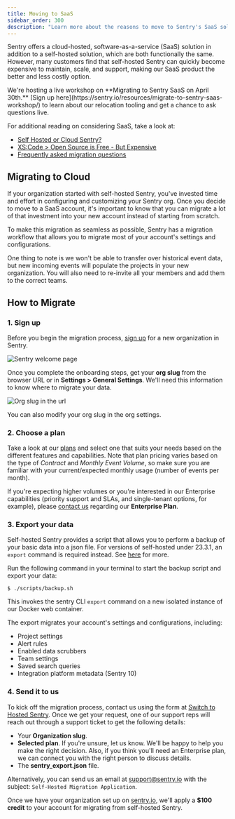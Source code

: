 ```yaml
---
title: Moving to SaaS
sidebar_order: 300
description: "Learn more about the reasons to move to Sentry's SaaS solution, which for many customers is less expensive to maintain, and easier to scale and support."
---
```


Sentry offers a cloud-hosted, software-as-a-service (SaaS) solution in addition to a self-hosted solution, which are both functionally the same. However, many customers find that self-hosted Sentry can quickly become expensive to maintain, scale, and support, making our SaaS product the better and less costly option.

<Alert>
We're hosting a live workshop on **Migrating to Sentry SaaS on April 30th.** [Sign up here](https://sentry.io/resources/migrate-to-sentry-saas-workshop/) to learn about our relocation tooling and get a chance to ask questions live.
</Alert>

For additional reading on considering SaaS, take a look at:

- [Self Hosted or Cloud Sentry?](https://sentry.io/_/resources/about-sentry/self-hosted-vs-cloud/)
- [XS:Code > Open Source is Free - But Expensive](https://dev.to/helad11/open-source-is-free-but-expensive-3h8a)
- [Frequently asked migration questions](https://sentry.io/from/self-hosted/)

## Migrating to Cloud

If your organization started with self-hosted Sentry, you've invested time and effort in configuring and customizing your Sentry org. Once you decide to move to a SaaS account, it's important to know that you can migrate a lot of that investment into your new account instead of starting from scratch.

To make this migration as seamless as possible, Sentry has a migration workflow that allows you to migrate most of your account's settings and configurations.

One thing to note is we won't be able to transfer over historical event data, but new incoming events will populate the projects in your new organization. You will also need to re-invite all your members and add them to the correct teams.

## How to Migrate

### 1. Sign up

Before you begin the migration process, [sign up](https://sentry.io/signup/) for a new organization in Sentry.

![Sentry welcome page](./img/sign-up-welcome.png)

Once you complete the onboarding steps, get your **org slug** from the browser URL or in **Settings > General Settings**. We'll need this information to know where to migrate your data.

![Org slug in the url](./img/org-slug.png)

<Note>

You can also modify your org slug in the org settings.

</Note>

### 2. Choose a plan

Take a look at our [plans](https://sentry.io/pricing/) and select one that suits your needs based on the different features and capabilities. Note that plan pricing varies based on the type of _Contract_ and _Monthly Event Volume_, so make sure you are familiar with your current/expected monthly usage (number of events per month).

If you're expecting higher volumes or you're interested in our Enterprise capabilities (priority support and SLAs, and single-tenant options, for example), please [contact us](https://sentry.io/contact/enterprise/) regarding our **Enterprise Plan**.

### 3. Export your data

Self-hosted Sentry provides a script that allows you to perform a backup of your basic data into a json file. For versions of self-hosted under 23.3.1, an `export` command is required instead. See [here](https://develop.sentry.dev/self-hosted/backup/) for more.

Run the following command in your terminal to start the backup script and export your data:

    $ ./scripts/backup.sh

This invokes the sentry CLI `export` command on a new isolated instance of our Docker web container.

The export migrates your account's settings and configurations, including:

- Project settings
- Alert rules
- Enabled data scrubbers
- Team settings
- Saved search queries
- Integration platform metadata (Sentry 10)

### 4. Send it to us

To kick off the migration process, contact us using the form at [Switch to Hosted Sentry](https://sentry.io/from/self-hosted/). Once we get your request, one of our support reps will reach out through a support ticket to get the following details:

- Your **Organization slug**.
- **Selected plan**. If you're unsure, let us know. We'll be happy to help you make the right decision. Also, if you think you'll need an Enterprise plan, we can connect you with the right person to discuss details.
- The **sentry_export.json** file.

Alternatively, you can send us an email at [support@sentry.io](mailto:support@sentry.io) with the subject: `Self-Hosted Migration Application`.

Once we have your organization set up on [sentry.io](https://sentry.io), we'll apply a **$100 credit** to your account for migrating from self-hosted Sentry.
